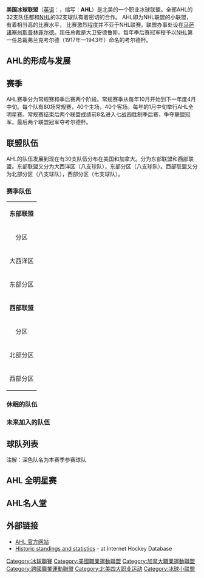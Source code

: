 {{Infobox sports league
|current_season =2018-2019年AHL赛季
|league name = 美国冰球联盟
|othername = American Hockey League{{en}}
| logo     = 美國冰球聯盟logo.jpg
| pixels   = 150px
| caption  = 
| sport    = [[冰球|冰球]]
| founded  = 1936
| teams    = 32
| country  = {{USA}}(28隊)<br>{{CAN}}(4隊)
| champion = {{link-en|多倫多馬利士|Toronto Marlies}}
| folded   =
| website  = [http://www.theahl.com/ www.theahl.com]
}}
'''美国冰球联盟'''（[[英语|英语]]：{{lang|en|American Hockey League}}，缩写：'''AHL'''）是北美的一个职业冰球联盟。全部AHL的32支队伍都和[[國家冰球聯盟|NHL]]的32支球队有着密切的合作。 AHL即为NHL联盟的小联盟， 有着相当高的比赛水平， 比赛激烈程度并不亚于NHL联赛。联盟办事处设在[[马萨诸塞州|马萨诸塞州]][[斯普林菲尔德|斯普林菲尔德]]。现任总裁是大卫安德鲁斯。每年季后赛冠军授予以[[NHL|NHL]]第一任总裁弗兰克考尔德（1917年—1943年）命名的考尔德杯。

==AHL的形成与发展==
==赛季==
AHL赛季分为常规赛和季后赛两个阶段。常规赛季从每年10月开始到下一年度4月中旬。每个队有80场常规赛，40个主场，40个客场。每年的1月中旬举行AHL全明星赛。常规赛结束后两个联盟成绩前8名进入七战四胜制季后赛，争夺联盟冠军。最后两个联盟冠军夺考尔德杯。

==联盟队伍==
AHL的队伍发展到现在有30支队伍分布在美国和加拿大。分为东部联盟和西部联盟。东部联盟又分为大西洋区（八支球队），东部分区（八支球队）。西部联盟又分为北部分区（八支球队），西部分区（七支球队）。
{{Location map+|USA|width=335|float=center
 |alt=American Hockey League 2020–21
 |caption= AHL  2020–21 賽季的隊伍
 |places=
  {{Location map~|USA|lat= 49.0306 |long= -122.287 |mark = Red pog.svg |marksize=8 |link=Abbotsford Canucks}}
  {{Location map~|USA|lat= 35.3721 |long= -119.013 |mark = Red pog.svg |marksize=8 |link=Bakersfield Condors}}
  {{Location map~|USA|lat= 41.1732 |long= -73.1870 |mark = Blue pog.svg |marksize=8 |link=Bridgeport Sound Tigers}}
  {{Location map~|USA|lat= 44.1886 |long= -77.3827 |mark = Green pog.svg |marksize=8 |link=Belleville Senators}}
  {{Location map~|USA|lat= 35.2269 |long= -80.8433 |mark = Blue pog.svg |marksize=8 |link=Charlotte Checkers}}
  {{Location map~|USA|lat= 42.0052 |long= -87.8877 |mark = Yellow pog.svg |marksize=8 |link=Chicago Wolves}}
  {{Location map~|USA|lat= 41.4963 |long= -81.6880 |mark = Green pog.svg |marksize=8 |link=Cleveland Monsters}}
  {{Location map~|USA|lat= 40.4438 |long= -104.989 |mark = Red pog.svg |marksize=8 |link=Colorado Eagles}}
  {{Location map~|USA|lat= 42.9622 |long= -85.6719 |mark = Yellow pog.svg |marksize=8 |link=Grand Rapids Griffins}}
  {{Location map~|USA|lat= 41.7625 |long= -72.6741 |mark = Blue pog.svg |marksize=8 |link=Hartford Wolf Pack}}
  {{Location map~|USA|lat= 36.0292 |long= -115.025 |mark = Red pog.svg |marksize=8 |link=Henderson Silver Knights}}
  {{Location map~|USA|lat= 40.2863 |long= -76.6691 |mark = Blue pog.svg |marksize=8 |link=Hershey Bears}}
  {{Location map~|USA|lat= 41.5926 |long= -93.6211 |mark = Yellow pog.svg |marksize=8 |link=Iowa Wild}} 
  {{Location map~|USA|lat= 45.5558 |long= -73.7218 |mark = Green pog.svg |marksize=8 |link=Laval Rocket}}
  {{Location map~|USA|lat= 40.6025 |long= -75.4727 |mark = Blue pog.svg |marksize=8 |link=Lehigh Valley Phantoms}}
  {{Location map~|USA|lat= 49.8928 |long= -97.1436 |mark = Yellow pog.svg |marksize=8 |link=Manitoba Moose}} 
  {{Location map~|USA|lat= 43.0422 |long= -87.9169 |mark = Yellow pog.svg |marksize=8 |link=Milwaukee Admirals}}
  {{Location map~|USA|lat= 34.0729 |long= -117.566 |mark = Red pog.svg |marksize=8 |link=Ontario Reign}}
  {{Location map~|USA|lat= 41.8236 |long= -71.4183 |mark = Blue pog.svg |marksize=8 |link=Providence Bruins}}
  {{Location map~|USA|lat= 43.1536 |long= -77.6107 |mark = Green pog.svg |marksize=8 |link=Rochester Americans}}
  {{Location map~|USA|lat= 42.2702 |long= -89.0960 |mark = Yellow pog.svg |marksize=8 |link=Rockford IceHogs}}
  {{Location map~|USA|lat= 32.7552 |long= -117.212 |mark = Red pog.svg |marksize=8 |link=San Diego Gulls}}
  {{Location map~|USA|lat= 37.3327 |long= -121.901 |mark = Red pog.svg |marksize=8 |link=San Jose Barracuda}}
  {{Location map~|USA|lat= 42.1022 |long= -72.5869 |mark = Blue pog.svg |marksize=8 |link=Springfield Thunderbirds}}
  {{Location map~|USA|lat= 37.9560 |long= -121.296 |mark = Red pog.svg |marksize=8 |link=Stockton Heat}}
  {{Location map~|USA|lat= 43.0447 |long= -76.1483 |mark = Green pog.svg |marksize=8 |link=Syracuse Crunch}}
  {{Location map~|USA|lat= 30.5414 |long= -97.8202 |mark = Yellow pog.svg |marksize=8 |link=Texas Stars}}
  {{Location map~|USA|lat= 43.6356 |long= -79.4150 |mark = Green pog.svg |marksize=8 |link=Toronto Marlies}}
  {{Location map~|USA|lat= 32.2183 |long= -110.974 |mark = Red pog.svg |marksize=8 |link=Tucson Roadrunners}}
  {{Location map~|USA|lat= 43.1049 |long= -75.2335 |mark = Green pog.svg |marksize=8 |link=Utica Comets}}
  {{Location map~|USA|lat= 41.2404 |long= -75.8485 |mark = Blue pog.svg |marksize=8 |link=Wilkes-Barre/Scranton Penguins}}
}}
===赛季队伍===
{| class="wikitable" style="width: 90%"
|-
| bgcolor="#CCFFFF" align="center" colspan="6"|'''东部联盟'''
|-
!分区
!队伍
!球场
!城市
!NHL 隶属球队
!ECHL 隶属球队
|-
! rowspan=9 | 大西洋区
|-
| '''{{link-en|布里奇波特海灣虎|Bridgeport Sound Tigers}}'''
| {{link-en|韋伯斯特銀行競技場|Webster Bank Arena}}
| [[康涅狄格州|康涅狄格州]][[布里奇波特|布里奇波特]]
| [[纽约岛人|纽约岛人]]
| {{link-en|伍斯特鐵路工|Worcester Railers}}
|-
| '''{{link-en|夏洛特跳棋|Charlotte Checkers}}'''
| {{link-en|Bojangles'競技場|Bojangles' Coliseum}}
| [[北卡羅萊納州|北卡羅萊納州]][[夏洛特|夏洛特]]
| [[佛羅里達美洲豹|佛羅里達美洲豹]]<br>[[西雅圖海妖|西雅圖海妖]]
| {{link-en|格林維爾沼澤兔|Greenville Swamp Rabbits}}
|-
| '''{{link-en|哈特福德群狼|Hartford Wolf Pack}}'''
| {{link-en|XL中心|XL Center}}
| [[康涅狄格州|康涅狄格州]][[哈特福德|哈特福德]]
| [[纽约游骑兵|纽约游骑兵]]
| {{link-en|傑克遜維爾冰人|Jacksonville Icemen}}
|-
| '''{{link-en|赫爾希熊|Hershey Bears}}'''
| {{link-en|巨人中心|Giant Center}}
| [[宾夕法尼亚州|宾夕法尼亚州]][[赫爾希鎮|赫爾希鎮]]
| [[华盛顿首都|华盛顿首都]]
| {{link-en|南卡羅萊納魟|South Carolina Stingrays}}
|-
| '''{{link-en|利哈伊谷幻影|Lehigh Valley Phantoms}}'''
| {{link-en|PPL中心|PPL Center}}
| [[宾夕法尼亚州|宾夕法尼亚州]][[阿倫敦_(賓夕法尼亞州)|阿倫敦]]
| [[费城飞人|费城飞人]]
| {{link-en|雷丁皇家|Reading Royals}}
|-
| '''{{link-en|斯普林菲爾德雷鳥|Springfield Thunderbirds}}'''
| {{link-en|美國萬通中心|MassMutual Center}}
| [[马萨诸塞州|马萨诸塞州]][[斯普林菲爾德_(馬薩諸塞州)|斯普林菲尔德]]
| [[聖路易斯藍調|聖路易斯藍調]]
|
|-
| '''{{link-en|普羅維登斯棕熊|Providence Bruins}}'''
| {{link-en|Dunkin' Donuts中心|Dunkin' Donuts Center}}
| [[罗得岛州|罗得岛州]][[普罗维登斯|普罗维登斯]]
| [[波士顿棕熊|波士顿棕熊]]
| {{link-en|緬因水手|Maine Mariners (ECHL)}}
|-
| '''{{link-en|威爾克斯-巴里/斯克蘭頓企鵝|Wilkes-Barre/Scranton Penguins}}'''
| {{link-en|金神體育館|Mohegan Sun Arena at Casey Plaza}}
| [[宾夕法尼亚州|宾夕法尼亚州]][[威爾克斯-巴里_(賓夕法尼亞州)|威爾克斯-巴里]]
| [[匹兹堡企鹅|匹兹堡企鹅]]
| {{link-en|惠靈釘人|Wheeling Nailers}}
|-
! rowspan=8 | 东部分区
|-
| '''{{link-en|貝爾維爾參議員|Belleville Senators}}'''
| {{link-en|CAA競技場|CAA Arena}}
| [[安大略省|安大略省]][[貝爾維爾_(安大略省)|貝爾維爾]]
| [[渥太華參議員|渥太華參議員]]
|
|-
| '''{{link-en|克里夫蘭怪兽|Cleveland Monsters}}'''
| [[快貸球館|快貸球館]]
| [[俄亥俄州|俄亥俄州]][[克利夫兰|克利夫兰]]
| [[哥倫布藍衣|哥倫布藍衣]]
| {{link-en|卡拉馬祖飛翼|Kalamazoo Wings}}
|-
| '''{{link-en|拉瓦勒火箭|Laval Rocket}}'''
| {{link-en|貝爾廣場|Place Bell}}
| [[魁北克省|魁北克省]][[拉瓦勒_(魁北克)|拉瓦勒]]
| [[蒙特利尔加拿大人|蒙特利尔加拿大人]]
| {{link-en|三河城獅子|Trois-Rivières Lions}}
|-
| '''{{link-en|羅徹斯特美國人|Rochester Americans}}'''
| {{link-en|藍十字球館|Blue Cross Arena}}
| [[纽约州|纽约州]][[羅徹斯特_(紐約州)|羅徹斯特]]
| [[水牛城軍刀|水牛城軍刀]]
| {{link-en|辛辛那提旋風|Cincinnati Cyclones}}
|-
| '''{{link-en|雪城粉碎|Syracuse Crunch}}'''
| {{link-en|Oncenter戰爭紀念競技場|Oncenter War Memorial Arena}}
| [[紐約州|紐約州]][[錫拉丘茲_(紐約州)|雪城]]
| [[坦帕湾闪电|坦帕湾闪电]]
| {{link-en|奧蘭多太陽熊|Orlando Solar Bears}}
|-
| '''{{link-en|多倫多馬利士|Toronto Marlies}}'''
| {{link-en|可口可樂競技場|Coca-Cola Coliseum}}
| [[安大略省|安大略省]][[多伦多|多伦多]]
| [[多伦多枫叶|多伦多枫叶]]
| {{link-en|紐芬蘭咆哮者|Newfoundland Growlers}}
|-
| '''{{link-en|由提卡彗星|Utica Comets}}'''
| {{link-en|阿第倫達克銀行中心|Adirondack Bank Center}}
| [[紐約州|紐約州]][[由提卡_(紐約州)|由提卡]]
| [[新泽西魔鬼|新泽西魔鬼]]
| {{link-en|阿第倫達克雷霆|Adirondack Thunder}}
|-
| bgcolor="#CCFFFF" align="center" colspan="6"|'''西部联盟'''
|-
!分区
!队伍
!球场
!城市
!NHL 隶属球队
!ECHL 隶属球队
|-
! rowspan=8 | 北部分区
|-
| '''{{link-en|芝加哥狼|Chicago Wolves}}'''
| {{link-en|好事達競技場|Allstate Arena}}
| [[伊利诺斯州|伊利诺斯州]]{{link-en|罗斯芒特|Rosemont, Illinois}}
| [[卡罗来纳飓风|卡罗来纳飓风]]
|
|-
| '''{{link-en|大急流城獅鷲|Grand Rapids Griffins}}'''
| {{link-en|馮安度競技場|Van Andel Arena}}
| [[密歇根州|密歇根州]][[大急流城_(密西根州)|大急流城]]
| [[底特律红翼|底特律红翼]]
| {{link-en|托萊多玻璃梭鱸|Toledo Walleyes}}
|-
| '''{{link-en|愛荷華荒野|Iowa Wild}}'''
| {{link-en|富國銀行球館|Wells Fargo Arena (Des Moines, Iowa)}}
| [[愛荷華州|愛荷華州]][[德梅因|德梅因]]
| [[明尼苏达荒野|明尼苏达荒野]]
| {{link-en|愛荷華心地人|Iowa Heartlanders}}
|-
| '''{{link-en|曼尼托巴麋鹿|Manitoba Moose}}'''
| {{link-en|貝爾MTS中心|Bell MTS Place}}
| [[曼尼托巴省|曼尼托巴省]][[溫尼伯|溫尼伯]]
| [[溫尼伯噴射機|溫尼伯噴射機]]
|
|-
| '''{{link-en|密爾沃基海軍上將|Milwaukee Admirals}}'''
| {{link-en|威斯康星大學密爾沃基分校豹球館|UW–Milwaukee Panther Arena}}
| [[威斯康星州|威斯康星州]][[密爾沃基|密爾沃基]]
| [[纳什维尔掠夺者|纳什维尔掠夺者]]
| {{link-en|佛羅里達冰刀|Florida Everblades}}
|-
| '''{{link-en|羅克福德冰狗|Rockford IceHogs}}'''
| {{link-en|BMO哈里斯銀行中心|BMO Harris Bank Center}}
| [[伊利诺斯州|伊利诺斯州]][[羅克福德|羅克福德]]
| [[芝加哥黑鹰|芝加哥黑鹰]]
| {{link-en|印第燃料|Indy Fuel}}
|-
| '''{{link-en|德克薩斯星|Texas Stars}}'''
| {{link-en|雪松公園H-E-B中心|H-E-B Center at Cedar Park}}
| [[德克萨斯州|德克萨斯州]]{{link-en|雪松公園|Cedar Park, Texas}}
| [[達拉斯星|達拉斯星]]
| {{link-en|愛達荷虹鱒|Idaho Steelheads}}
|-
! rowspan=10 | 西部分区
|-
| '''{{link-en|亞博斯福加人|Abbotsford Canucks}}'''
| {{link-en|亞博斯福中心|Abbotsford Centre}}
| [[英屬哥倫比亞省|英屬哥倫比亞省]][[亞博斯福|亞博斯福]]
| [[温哥华加人|温哥华加人]]
|
|-
| '''{{link-en|貝克斯菲爾德禿鷹|Bakersfield Condors}}'''
| {{link-en|荷蘭合作銀行球館|Rabobank Arena}}
| [[加利福尼亞州|加利福尼亞州]][[貝克斯菲爾德_(加利福尼亞州)|貝克斯菲爾德]]
| [[愛民頓油人|愛民頓油人]]
| {{link-en|威奇托雷霆|Wichita Thunder}}
|-
| '''{{link-en|科羅拉多鷹|Colorado Eagles}}'''
| {{link-en|百威中心|Budweiser Events Center}}
| [[科羅拉多州|科羅拉多州]][[拉夫蘭_(科羅拉多州)|拉夫蘭]]
| [[科羅拉多雪崩|科羅拉多雪崩]]
| {{link-en|猶他灰熊|Utah Grizzlies}}
|-
| '''{{link-en|亨德森銀騎士|Henderson Silver Knights}}'''
| {{link-en|奧爾良球館|Orleans Arena}}
| [[內華達州|內華達州]][[亨德森|亨德森]]
| [[維加斯黃金騎士|維加斯黃金騎士]]
| {{link-en|韋恩堡彗星|Fort Wayne Komets}}
|-
| '''{{link-en|安大略王朝|Ontario Reign}}'''
| {{link-en|市民商業銀行球館|Citizens Business Bank Arena}}
| [[加利福尼亞州|加利福尼亞州]][[安大略_(加利福尼亞州)|安大略]]
| [[洛杉矶国王|洛杉矶国王]]
|
|-
| '''{{link-en|聖地牙哥海鷗|San Diego Gulls}}'''
| {{link-en|大莊家球館|Pechanga Arena}}
| [[加利福尼亞州|加利福尼亞州]][[聖地牙哥|聖地牙哥]]
| [[安那翰鴨|安那翰鴨]]
| {{link-en|塔爾薩油人|Tulsa Oilers}}
|-
| '''{{link-en|聖荷西梭子魚|San Jose Barracuda}}'''
| [[聖荷西SAP中心|聖荷西SAP中心]]
| [[加利福尼亞州|加利福尼亞州]][[聖荷西_(加利福尼亞州)|聖荷西]]
| [[聖荷西鲨鱼|聖荷西鲨鱼]]
|
|-
| '''{{link-en|斯托克頓熱能|Stockton Heat}}'''
| {{link-en|斯托克頓球館|Stockton Arena}}
| [[加利福尼亞州|加利福尼亞州]][[斯托克頓_(加利福尼亞州)|斯托克頓]]
| [[卡尔加里火焰|卡尔加里火焰]]
| {{link-en|堪薩斯城獨行俠|Kansas City Mavericks}}
|-
| '''{{link-en|圖森走鵑|Tucson Roadrunners}}'''
| {{link-en|圖森會議中心|Tucson Convention Center}}
| [[亞利桑那州|亞利桑那州]][[圖森_(亞利桑那州)|圖森]]
| [[亞利桑那土狼|亞利桑那土狼]]
| {{link-en|拉皮德城衝刺|Rapid City Rush}}
|}

===休眠的队伍===
===未来加入的队伍===

==球队列表==
注解：深色队名为本赛季参赛球队

==AHL 全明星赛==

==AHL名人堂==
==外部链接==
{{commonscat|American Hockey League}}
*[http://www.theahl.com AHL 官方网站]{{en}}
*[https://web.archive.org/web/20080703050933/http://www.hockeydb.com/ihdb/stats/leagues/ahl1941.html Historic standings and statistics] - at Internet Hockey Database

{{NHL}}

{{北美四大职业运动}}

[[Category:冰球聯賽|Category:冰球聯賽]]
[[Category:美國職業運動聯盟|Category:美國職業運動聯盟]]
[[Category:加拿大職業運動聯盟|Category:加拿大職業運動聯盟]]
[[Category:跨國職業運動聯盟|Category:跨國職業運動聯盟]]
[[Category:北美四大职业运动|Category:北美四大职业运动]]
[[Category:冰球小联盟|Category:冰球小联盟]]
